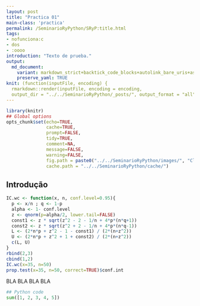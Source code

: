 ```yaml
---
layout: post
title: "Practica 01"
main-class: 'practica'
permalink: /SeminarioRyPython/SRyP:title.html
tags:
- nofunciona:c
- dos
- :oooo
introduction: "Texto de prueba."
output:
  md_document:
    variant: markdown_strict+backtick_code_blocks+autolink_bare_uris+ascii_identifiers+tex_math_single_backslash
    preserve_yaml: TRUE
knit: (function(inputFile, encoding) {
  rmarkdown::render(inputFile, encoding = encoding,
  output_dir = "../../SeminarioRyPython/_posts/", output_format = "all"  ) })
---
```


```r
library(knitr)
## Global options
opts_chunk$set(echo=TRUE,
               cache=TRUE,
               prompt=FALSE,
               tidy=TRUE,
               comment=NA,
               message=FALSE,
               warning=FALSE,
               fig.path = paste0("../../SeminarioRyPython/images/", "Clase02"),
               cache.path = "../../SeminarioRyPython/cache/")
```

## Introdução


```r
IC.wc <- function(x, n, conf.level=0.95){
  p <- x/n ; q <- 1-p
  alpha <- 1- conf.level
  z <- qnorm(p=alpha/2, lower.tail=FALSE)
  const1 <- z * sqrt(z^2 - 2 - 1/n + 4*p*(n*q+1)) 
  const2 <- z * sqrt(z^2 + 2 - 1/n + 4*p*(n*q-1)) 
  L <- (2*n*p + z^2 - 1 - const1) / (2*(n+z^2))
  U <- (2*n*p + z^2 + 1 + const2) / (2*(n+z^2))
  c(L, U)
}
rbind(2,3)
cbind(1,2)
IC.wc(x=35, n=50)
prop.test(x=35, n=50, correct=TRUE)$conf.int
```

BLA BLA BLA BLA

```python
## Python code
sum([1, 2, 3, 4, 5])
```


